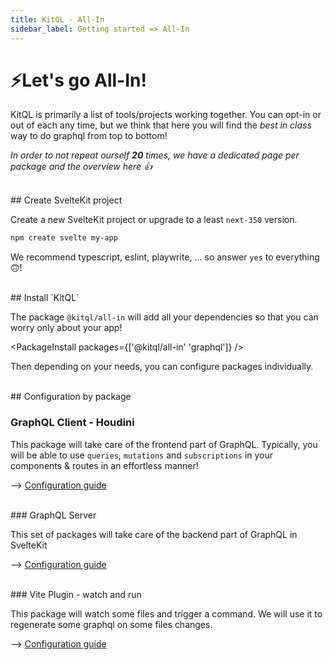 ```yaml
---
title: KitQL - All-In
sidebar_label: Getting started => All-In
---
```


# ⚡Let's go All-In!

KitQL is primarily a list of tools/projects working together. You can opt-in or out of each any time,
but we think that here you will find the _best in class_ way to do graphql from top to bottom!

_In order to not repeat ourself **20** times, we have a dedicated page per package and the overview here 👍_

<br />
## Create SvelteKit project

Create a new SvelteKit project or upgrade to a least `next-350` version.

```sh
npm create svelte my-app
```

We recommend typescript, eslint, playwrite, ... so answer `yes` to everything 🙃!

<br />
## Install `KitQL`

The package `@kitql/all-in` will add all your dependencies so that you can worry only about your app!

<PackageInstall packages={['@kitql/all-in' 'graphql']} />

Then depending on your needs, you can configure packages individually.

<br />
## Configuration by package

### GraphQL Client - Houdini

This package will take care of the frontend part of GraphQL. Typically, you will be able to
use `queries`, `mutations` and `subscriptions` in your components & routes in an effortless manner!

--> [Configuration guide](/docs/setup/01_houdini)

<br />
### GraphQL Server

This set of packages will take care of the backend part of GraphQL in SvelteKit

--> [Configuration guide](/docs/setup/02_server)

<br />
### Vite Plugin - watch and run

This package will watch some files and trigger a command. We will use it to regenerate some graphql on some files changes.

--> [Configuration guide](/docs/setup/03_vite-plugin-watch-and-run)
